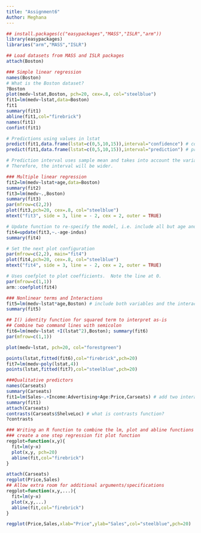 ---
title: "Assignment6"
Author: Meghana
---

```{r}
## install.packages(c("easypackages","MASS","ISLR","arm"))
library(easypackages)
libraries("arm","MASS","ISLR")
```

```{r}
## Load datasets from MASS and ISLR packages
attach(Boston)
```

```{r}
### Simple linear regression
names(Boston)
# What is the Boston dataset?
?Boston
plot(medv~lstat,Boston, pch=20, cex=.8, col="steelblue")
fit1=lm(medv~lstat,data=Boston)
fit1
summary(fit1)
abline(fit1,col="firebrick")
names(fit1)
confint(fit1)
```

```{r}
# Predictions using values in lstat
predict(fit1,data.frame(lstat=c(0,5,10,15)),interval="confidence") # confidence intervals
predict(fit1,data.frame(lstat=c(0,5,10,15)),interval="prediction") # prediction intervals
```

```{r}
# Prediction interval uses sample mean and takes into account the variability of the estimators for μ and σ.
# Therefore, the interval will be wider.
```

```{r}
### Multiple linear regression
fit2=lm(medv~lstat+age,data=Boston)
summary(fit2)
fit3=lm(medv~.,Boston)
summary(fit3)
par(mfrow=c(2,2))
plot(fit3,pch=20, cex=.8, col="steelblue")
mtext("fit3", side = 3, line = - 2, cex = 2, outer = TRUE)
```

```{r}
# Update function to re-specify the model, i.e. include all but age and indus variables
fit4=update(fit3,~.-age-indus)
summary(fit4)
```

```{r}
# Set the next plot configuration
par(mfrow=c(2,2), main="fit4")
plot(fit4,pch=20, cex=.8, col="steelblue")
mtext("fit4", side = 3, line = - 2, cex = 2, outer = TRUE)
```

```{r}
# Uses coefplot to plot coefficients.  Note the line at 0.
par(mfrow=c(1,1))
arm::coefplot(fit4)
```

```{r}
### Nonlinear terms and Interactions
fit5=lm(medv~lstat*age,Boston) # include both variables and the interaction term x1:x2
summary(fit5)
```

```{r}
## I() identity function for squared term to interpret as-is
## Combine two command lines with semicolon
fit6=lm(medv~lstat +I(lstat^2),Boston); summary(fit6)
par(mfrow=c(1,1))
```

```{r}
plot(medv~lstat, pch=20, col="forestgreen")

points(lstat,fitted(fit6),col="firebrick",pch=20)
fit7=lm(medv~poly(lstat,4))
points(lstat,fitted(fit7),col="steelblue",pch=20)
```

```{r}
###Qualitative predictors
names(Carseats)
summary(Carseats)
fit1=lm(Sales~.+Income:Advertising+Age:Price,Carseats) # add two interaction terms
summary(fit1)
attach(Carseats)
contrasts(Carseats$ShelveLoc) # what is contrasts function?
?contrasts
```

```{r}
### Writing an R function to combine the lm, plot and abline functions to 
### create a one step regression fit plot function
regplot=function(x,y){
  fit=lm(y~x)
  plot(x,y, pch=20)
  abline(fit,col="firebrick")
}
```

```{r}
attach(Carseats)
regplot(Price,Sales)
## Allow extra room for additional arguments/specifications
regplot=function(x,y,...){
  fit=lm(y~x)
  plot(x,y,...)
  abline(fit,col="firebrick")
}
```

```{r}
regplot(Price,Sales,xlab="Price",ylab="Sales",col="steelblue",pch=20)
```
